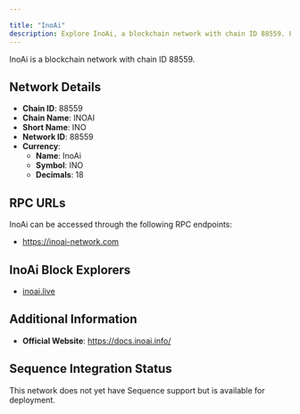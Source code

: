 ```yaml
---

title: "InoAi"
description: Explore InoAi, a blockchain network with chain ID 88559. Learn about its native currency, InoAi, and how to interact with the network.
---
```




InoAi is a blockchain network with chain ID 88559.

## Network Details

- **Chain ID**: 88559
- **Chain Name**: INOAI
- **Short Name**: INO
- **Network ID**: 88559
- **Currency**: 
  - **Name**: InoAi
  - **Symbol**: INO
  - **Decimals**: 18

## RPC URLs

InoAi can be accessed through the following RPC endpoints:

- https://inoai-network.com

## InoAi Block Explorers

- [inoai.live](https://inoai.live)

## Additional Information

- **Official Website**: https://docs.inoai.info/

## Sequence Integration Status

This network does not yet have Sequence support but is available for deployment.
